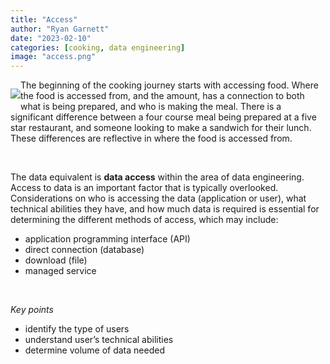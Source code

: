 ```yaml
---
title: "Access"
author: "Ryan Garnett"
date: "2023-02-10"
categories: [cooking, data engineering]
image: "access.png"
---
```


::: {style="float:left;position: relative;"}
![](access.png)
:::

The beginning of the cooking journey starts with accessing food. Where the food is accessed from, and the amount, has a connection to both what is being prepared, and who is making the meal. There is a significant difference between a four course meal being prepared at a five star restaurant, and someone looking to make a sandwich for their lunch. These differences are reflective in where the food is accessed from.

<br>

The data equivalent is **data access** within the area of data engineering. Access to data is an important factor that is typically overlooked. Considerations on who is accessing the data (application or user), what technical abilities they have, and how much data is required is essential for determining the different methods of access, which may include:

- application programming interface (API)
- direct connection (database)
- download (file)
- managed service

<br>

*Key points*

- identify the type of users
- understand user's technical abilities
- determine volume of data needed